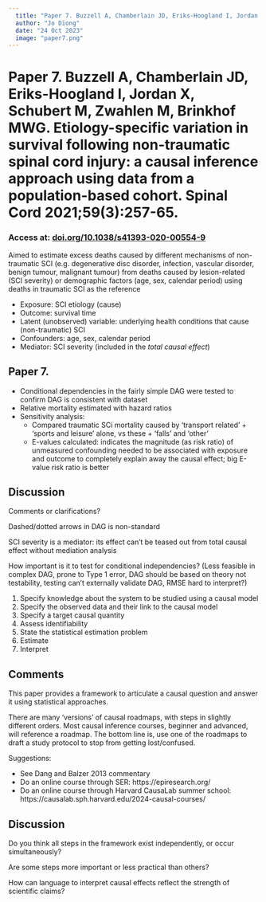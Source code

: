 ```yaml
---
  title: "Paper 7. Buzzell A, Chamberlain JD, Eriks-Hoogland I, Jordan X, Schubert M, Zwahlen M, Brinkhof MWG. Etiology-specific variation in survival following non-traumatic spinal cord injury: a causal inference approach using data from a population-based cohort. Spinal Cord 2021;59(3):257-65."
  author: "Jo Diong"
  date: "24 Oct 2023"
  image: "paper7.png"
---
```


# Paper 7. Buzzell A, Chamberlain JD, Eriks-Hoogland I, Jordan X, Schubert M, Zwahlen M, Brinkhof MWG. Etiology-specific variation in survival following non-traumatic spinal cord injury: a causal inference approach using data from a population-based cohort. Spinal Cord 2021;59(3):257-65.

### Access at: [doi.org/10.1038/s41393-020-00554-9](https://www.nature.com/articles/s41393-020-00554-9)

Aimed to estimate excess deaths caused by different mechanisms of non-traumatic SCI
(e.g. degenerative disc disorder, infection, vascular disorder, benign tumour, malignant tumour)
from deaths caused by lesion-related (SCI severity) or demographic factors (age, sex, calendar period)
using deaths in traumatic SCI as the reference

* Exposure: SCI etiology (cause)
* Outcome: survival time
* Latent (unobserved) variable: underlying health conditions that cause (non-traumatic) SCI
* Confounders: age, sex, calendar period
* Mediator: SCI severity (included in the _total causal effect_)

## Paper 7.

* Conditional dependencies in the fairly simple DAG were tested to confirm DAG is consistent with dataset
* Relative mortality estimated with hazard ratios
* Sensitivity analysis:
  * Compared traumatic SCi mortality caused by 'transport related' + 'sports and leisure' alone, vs these + 'falls' and 'other'
  * E-values calculated: indicates the magnitude (as risk ratio) of unmeasured confounding needed to be associated with exposure and outcome to completely explain away the causal effect; big E-value risk ratio is better

## Discussion

Comments or clarifications?

Dashed/dotted arrows in DAG is non-standard

SCI severity is a mediator: its effect can't be teased out from total causal effect without mediation analysis

How important is it to test for conditional independencies?
(Less feasible in complex DAG, prone to Type 1 error, DAG should be based on theory not testability, testing can't externally validate DAG, RMSE hard to interpret?)



1. Specify knowledge about the system to be studied using a causal model
2. Specify the observed data and their link to the causal model
3. Specify a target causal quantity
4. Assess identifiability
5. State the statistical estimation problem
6. Estimate
7. Interpret

## Comments

This paper provides a framework to articulate a causal question and answer it using statistical approaches.

There are many 'versions' of causal roadmaps, with steps in slightly different orders.
Most causal inference courses, beginner and advanced, will reference a roadmap.
The bottom line is, use one of the roadmaps to draft a study protocol to stop from getting lost/confused.

Suggestions:

* See Dang and Balzer 2013 commentary
* Do an online course through SER: https://epiresearch.org/
* Do an online course through Harvard CausaLab summer school: https://causalab.sph.harvard.edu/2024-causal-courses/

## Discussion

Do you think all steps in the framework exist independently, or occur simultaneously?

Are some steps more important or less practical than others?

How can language to interpret causal effects reflect the strength of scientific claims?

